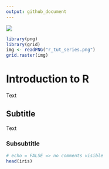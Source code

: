 ```yaml
---
output: github_document
---
```

![](adv_notebook_files/figure-markdown_github/unnamed-chunk-1-1.png)

```r
library(png)
library(grid)
img <- readPNG("r_tut_series.png")
grid.raster(img)
```



# Introduction to R
Text

## Subtitle
Text

### Subsubtitle
```r
# echo = FALSE => no comments visible
head(iris)
```
